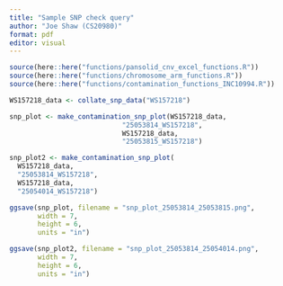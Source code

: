 ```yaml
---
title: "Sample SNP check query"
author: "Joe Shaw (CS20980)"
format: pdf
editor: visual
---
```


```r

source(here::here("functions/pansolid_cnv_excel_functions.R"))
source(here::here("functions/chromosome_arm_functions.R"))
source(here::here("functions/contamination_functions_INC10994.R"))

WS157218_data <- collate_snp_data("WS157218")

snp_plot <- make_contamination_snp_plot(WS157218_data,
                            "25053814_WS157218",
                            WS157218_data,
                            "25053815_WS157218")

snp_plot2 <- make_contamination_snp_plot(
  WS157218_data,
  "25053814_WS157218",
  WS157218_data,
  "25054014_WS157218")

ggsave(snp_plot, filename = "snp_plot_25053814_25053815.png",
       width = 7,
       height = 6,
       units = "in")

ggsave(snp_plot2, filename = "snp_plot_25053814_25054014.png",
       width = 7,
       height = 6,
       units = "in")

```

